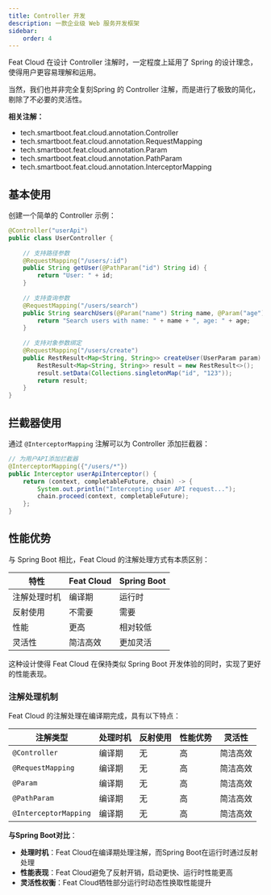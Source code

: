 ```yaml
---
title: Controller 开发
description: 一款企业级 Web 服务开发框架
sidebar:
    order: 4
---
```


<CheckAuthorize/>

Feat Cloud 在设计 Controller 注解时，一定程度上延用了 Spring 的设计理念，使得用户更容易理解和运用。

当然，我们也并非完全复刻Spring 的 Controller 注解，而是进行了极致的简化，剔除了不必要的灵活性。

**相关注解：**
- tech.smartboot.feat.cloud.annotation.Controller
- tech.smartboot.feat.cloud.annotation.RequestMapping
- tech.smartboot.feat.cloud.annotation.Param
- tech.smartboot.feat.cloud.annotation.PathParam
- tech.smartboot.feat.cloud.annotation.InterceptorMapping

## 基本使用

创建一个简单的 Controller 示例：

```java
@Controller("userApi")
public class UserController {
    
    // 支持路径参数
    @RequestMapping("/users/:id")
    public String getUser(@PathParam("id") String id) {
        return "User: " + id;
    }
    
    // 支持查询参数
    @RequestMapping("/users/search")
    public String searchUsers(@Param("name") String name, @Param("age") int age) {
        return "Search users with name: " + name + ", age: " + age;
    }
    
    // 支持对象参数绑定
    @RequestMapping("/users/create")
    public RestResult<Map<String, String>> createUser(UserParam param) {
        RestResult<Map<String, String>> result = new RestResult<>();
        result.setData(Collections.singletonMap("id", "123"));
        return result;
    }
}
```

## 拦截器使用

通过 `@InterceptorMapping` 注解可以为 Controller 添加拦截器：

```java
// 为用户API添加拦截器
@InterceptorMapping({"/users/*"})
public Interceptor userApiInterceptor() {
    return (context, completableFuture, chain) -> {
        System.out.println("Intercepting user API request...");
        chain.proceed(context, completableFuture);
    };
}
```

## 性能优势

与 Spring Boot 相比，Feat Cloud 的注解处理方式有本质区别：

| 特性 | Feat Cloud | Spring Boot |
|------|------------|-------------|
| 注解处理时机 | 编译期 | 运行时 |
| 反射使用 | 不需要 | 需要 |
| 性能 | 更高 | 相对较低 |
| 灵活性 | 简洁高效 | 更加灵活 |

这种设计使得 Feat Cloud 在保持类似 Spring Boot 开发体验的同时，实现了更好的性能表现。

### 注解处理机制
Feat Cloud 的注解处理在编译期完成，具有以下特点：

| 注解类型          | 处理时机       | 反射使用 | 性能优势         | 灵活性           |
|-------------------|----------------|----------|------------------|------------------|
| `@Controller`     | 编译期         | 无       | 高               | 简洁高效         |
| `@RequestMapping` | 编译期         | 无       | 高               | 简洁高效         |
| `@Param`          | 编译期         | 无       | 高               | 简洁高效         |
| `@PathParam`      | 编译期         | 无       | 高               | 简洁高效         |
| `@InterceptorMapping` | 编译期      | 无       | 高               | 简洁高效         |

**与Spring Boot对比**：
- **处理时机**：Feat Cloud在编译期处理注解，而Spring Boot在运行时通过反射处理
- **性能表现**：Feat Cloud避免了反射开销，启动更快、运行时性能更高
- **灵活性权衡**：Feat Cloud牺牲部分运行时动态性换取性能提升
